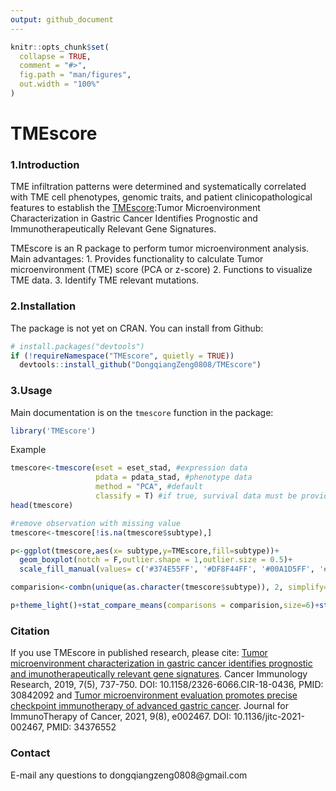 ```yaml
---
output: github_document
---
```


<!-- README.md is generated from README.Rmd. Please edit that file -->

```r
knitr::opts_chunk$set(
  collapse = TRUE,
  comment = "#>",
  fig.path = "man/figures",
  out.width = "100%"
)
```

# TMEscore

### 1.Introduction
TME infiltration patterns were determined and systematically correlated with TME cell phenotypes, genomic traits, and patient clinicopathological features to establish the [TMEscore](https://cancerimmunolres.aacrjournals.org/content/7/5/737):Tumor Microenvironment Characterization in Gastric Cancer Identifies Prognostic and Immunotherapeutically Relevant Gene Signatures.


TMEscore is an R package to perform tumor microenvironment analysis. 
 Main advantages:
1. Provides functionality to calculate Tumor microenvironment (TME) score (PCA or z-score)
2. Functions to visualize TME data.
3. Identify TME relevant mutations.

### 2.Installation
The package is not yet on CRAN. You can install from Github:
```r
# install.packages("devtools")
if (!requireNamespace("TMEscore", quietly = TRUE))
  devtools::install_github("DongqiangZeng0808/TMEscore")
```

### 3.Usage
Main documentation is on the `tmescore` function in the package:

```r
library('TMEscore')
```

Example
```r
tmescore<-tmescore(eset = eset_stad, #expression data
                   pdata = pdata_stad, #phenotype data
                   method = "PCA", #default
                   classify = T) #if true, survival data must be provided in pdata
head(tmescore)
```
```r
#remove observation with missing value
tmescore<-tmescore[!is.na(tmescore$subtype),]

p<-ggplot(tmescore,aes(x= subtype,y=TMEscore,fill=subtype))+
  geom_boxplot(notch = F,outlier.shape = 1,outlier.size = 0.5)+
  scale_fill_manual(values= c('#374E55FF', '#DF8F44FF', '#00A1D5FF', '#B24745FF'))

comparision<-combn(unique(as.character(tmescore$subtype)), 2, simplify=F)

p+theme_light()+stat_compare_means(comparisons = comparision,size=6)+stat_compare_means(size=6)
```

### Citation
If you use TMEscore in published research, please cite: [Tumor microenvironment characterization in gastric cancer identifies prognostic and imunotherapeutically relevant gene signatures](https://cancerimmunolres.aacrjournals.org/content/7/5/737). Cancer Immunology Research, 2019, 7(5), 737-750. DOI: 10.1158/2326-6066.CIR-18-0436, PMID: 30842092
and 
[Tumor microenvironment evaluation promotes precise checkpoint immunotherapy of advanced gastric cancer](https://jitc.bmj.com/content/9/8/e002467). 
Journal for ImmunoTherapy of Cancer, 2021, 9(8), e002467. DOI: 10.1136/jitc-2021-002467, PMID: 34376552

### Contact
E-mail any questions to dongqiangzeng0808@gmail.com
